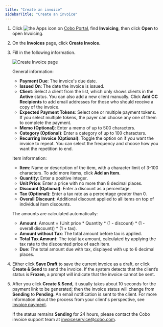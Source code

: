 ```yaml
---
title: "Create an invoice"
sidebarTitle: "Create an invoice"
---
```

1. Click <img src="/en/images/common/icon_apps.svg" className="icon" alt="the Apps icon"/> on [Cobo Portal](https://portal.cobo.com/login), find **Invoicing**, then click **Open** to open Invoicing.
2. On the **Invoices** page, click **Create Invoice**. 
3. Fill in the following information.

    <img src="/en/images/portal-apps/invoicing/create_invoice.png" className="screenshot_full_screen" alt="Create Invoice page"/>
    
    General information:
    - **Payment Due**: The invoice's due date.
    - **Issued On**: The date the invoice is issued.
    - **Client**: Select a client from the list, which only shows clients in the **Active** status. You can also add a new client manually. Click **Add CC Recipients** to add email addresses for those who should receive a copy of the invoice.
    - **Expected Payment Tokens**: Select one or multiple payment tokens. If you select multiple tokens, the payer can choose any one of them to complete the payment.
    - **Memo (Optional)**: Enter a memo of up to 500 characters.
    - **Category (Optional)**: Enter a category of up to 100 characters.
    - **Recurring Invoice (Optional)**: Toggle the option on if you want the invoice to repeat. You can select the frequency and choose how you want the repetition to end.

    Item information:
    - **Item**: Name or description of the item, with a character limit of 3-100 characters. To add more items, click **Add an Item**.
    - **Quantity**: Enter a positive integer.
    - **Unit Price**: Enter a price with no more than 8 decimal places.
    - **Discount (Optional)**: Enter a discount as a percentage.
    - **Tax (Optional)**: Enter a tax rate as a percentage greater than 0. 
    - **Overall Discount**: Additional discount applied to all items on top of individual item discounts. 

    The amounts are calculated automatically:

    - **Amount**: Amount = (Unit price * Quantity * (1 - discount) * (1 - overall discount)) * (1 + tax).
    - **Amount without Tax**: The total amount before tax is applied.
    - **Total Tax Amount**: The total tax amount, calculated by applying the tax rate to the discounted price of each item.
    - **Due**: The total amount due with tax, displayed with up to 6 decimal places.

4. Either click **Save Draft** to save the current invoice as a draft, or click **Create & Send** to send the invoice. If the system detects that the client’s status is **Frozen**, a prompt will indicate that the invoice cannot be sent.
5. After you click **Create & Send**, it usually takes about 10 seconds for the payment link to be generated; then the invoice status will change from **Sending** to **Pending**. An email notification is sent to the client. For more information about the process from your client's perspective, see [Invoice payment](/en/apps/invoicing/payment).

    <Note>If the status remains **Sending** for 24 hours, please contact the Cobo invoice support team at [invoiceservice@cobo.com](mailto:invoiceservice@cobo.com).</Note>
